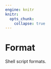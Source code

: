 ```yaml
---
engine: knitr
knitr:
  opts_chunk: 
    collapse: true
---
```


# Format {.unnumbered}

Shell script formats.